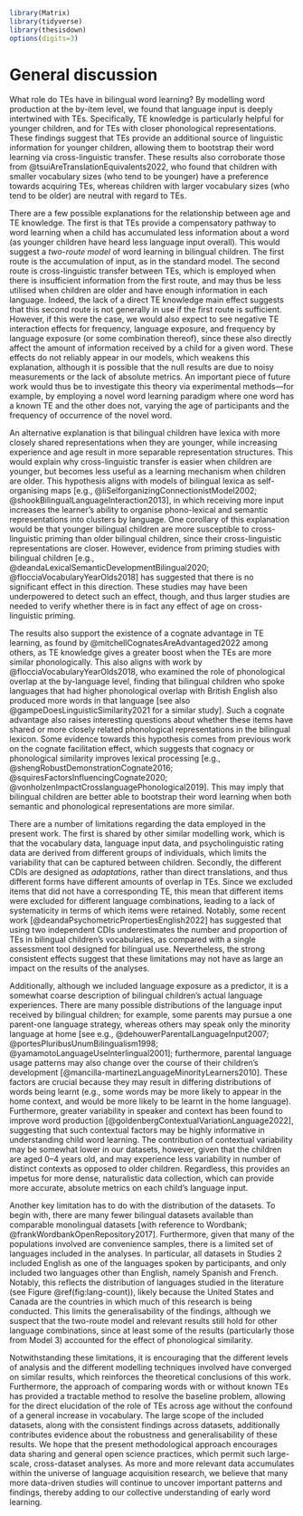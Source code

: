 ```r
library(Matrix)
library(tidyverse)
library(thesisdown)
options(digits=3)
```

# General discussion
What role do TEs have in bilingual word learning? 
By modelling word production at the by-item level, we found that language input is deeply intertwined with TEs. 
Specifically, TE knowledge is particularly helpful for younger children, and for TEs with closer phonological representations. 
These findings suggest that TEs provide an additional source of linguistic information for younger children, allowing them to bootstrap their word learning via cross-linguistic transfer.
These results also corroborate those from @tsuiAreTranslationEquivalents2022, who found that children with smaller vocabulary sizes (who tend to be younger) have a preference towards acquiring TEs, whereas children with larger vocabulary sizes (who tend to be older) are neutral with regard to TEs.

There are a few possible explanations for the relationship between age and TE knowledge.
The first is that TEs provide a compensatory pathway to word learning when a child has accumulated less information about a word (as younger children have heard less language input overall).
This would suggest a _two-route model_ of word learning in bilingual children. 
The first route is the accumulation of input, as in the standard model. 
The second route is cross-linguistic transfer between TEs, which is employed when there is insufficient information from the first route, and may thus be less utilised when children are older and have enough information in each language. 
Indeed, the lack of a direct TE knowledge main effect suggests that this second route is not generally in use if the first route is sufficient.
However, if this were the case, we would also expect to see negative TE interaction effects for frequency, language exposure, and frequency by language exposure (or some combination thereof), since these also directly affect the amount of information received by a child for a given word.
These effects do not reliably appear in our models, which weakens this explanation, although it is possible that the null results are due to noisy measurements or the lack of absolute metrics. 
An important piece of future work would thus be to investigate this theory via experimental methods---for example, by employing a novel word learning paradigm where one word has a known TE and the other does not, varying the age of participants and the frequency of occurrence of the novel word.

An alternative explanation is that bilingual children have lexica with more closely shared representations when they are younger, while increasing experience and age result in more separable representation structures.
This would explain why cross-linguistic transfer is easier when children are younger, but becomes less useful as a learning mechanism when children are older. 
This hypothesis aligns with models of bilingual lexica as self-organising maps [e.g., @liSelforganizingConnectionistModel2002; @shookBilingualLanguageInteraction2013], in which receiving more input increases the learner's ability to organise phono-lexical and semantic representations into clusters by language. 
One corollary of this explanation would be that younger bilingual children are more susceptible to cross-linguistic priming than older bilingual children, since their cross-linguistic representations are closer.
However, evidence from priming studies with bilingual children [e.g., @deandaLexicalSemanticDevelopmentBilingual2020; @flocciaVocabularyYearOlds2018] has suggested that there is no significant effect in this direction.
These studies may have been underpowered to detect such an effect, though, and thus larger studies are needed to verify whether there is in fact any effect of age on cross-linguistic priming.

The results also support the existence of a cognate advantage in TE learning, as found by @mitchellCognatesAreAdvantaged2022 among others, as TE knowledge gives a greater boost when the TEs are more similar phonologically. 
This also aligns with work by @flocciaVocabularyYearOlds2018, who examined the role of phonological overlap at the by-language level, finding that bilingual children who spoke languages that had higher phonological overlap with British English also produced more words in that language [see also @gampeDoesLinguisticSimilarity2021 for a similar study]. 
Such a cognate advantage also raises interesting questions about whether these items have shared or more closely related phonological representations in the bilingual lexicon. 
Some evidence towards this hypothesis comes from previous work on the cognate facilitation effect, which suggests that cognacy or phonological similarity improves lexical processing [e.g., @shengRobustDemonstrationCognate2016; @squiresFactorsInfluencingCognate2020; @vonholzenImpactCrosslanguagePhonological2019]. 
This may imply that bilingual children are better able to bootstrap their word learning when both semantic and phonological representations are more similar. 

There are a number of limitations regarding the data employed in the present work.
The first is shared by other similar modelling work, which is that the vocabulary data, language input data, and psycholinguistic rating data are derived from different groups of individuals, which limits the variability that can be captured between children. 
Secondly, the different CDIs are designed as _adaptations_, rather than direct translations, and thus different forms have different amounts of overlap in TEs. 
Since we excluded items that did not have a corresponding TE, this mean that different items were excluded for different language combinations, leading to a lack of systematicity in terms of which items were retained. 
Notably, some recent work [@deandaPsychometricPropertiesEnglish2022] has suggested that using two independent CDIs underestimates the number and proportion of TEs in bilingual children's vocabularies, as compared with a single assessment tool designed for bilingual use.
Nevertheless, the strong consistent effects suggest that these limitations may not have as large an impact on the results of the analyses.

Additionally, although we included language exposure as a predictor, it is a somewhat coarse description of bilingual children's actual language experiences.
There are many possible distributions of the language input received by bilingual children; for example, some parents may pursue a one parent-one language strategy, whereas others may speak only the minority language at home [see e.g., @dehouwerParentalLanguageInput2007; @portesPluribusUnumBilingualism1998; @yamamotoLanguageUseInterlingual2001]; furthermore, parental language usage patterns may also change over the course of their children's development [@mancilla-martinezLanguageMinorityLearners2010].
These factors are crucial because they may result in differing distributions of words being learnt (e.g., some words may be more likely to appear in the home context, and would be more likely to be learnt in the home language). 
Furthermore, greater variability in speaker and context has been found to improve word production [@goldenbergContextualVariationLanguage2022], suggesting that such contextual factors may be highly informative in understanding child word learning.
The contribution of contextual variability may be somewhat lower in our datasets, however, given that the children are aged 0--4 years old, and may experience less variability in number of distinct contexts as opposed to older children.
Regardless, this provides an impetus for more dense, naturalistic data collection, which can provide more accurate, absolute metrics on each child's language input.

Another key limitation has to do with the distribution of the datasets. 
To begin with, there are many fewer bilingual datasets available than comparable monolingual datasets [with reference to Wordbank; @frankWordbankOpenRepository2017]. 
Furthermore, given that many of the populations involved are convenience samples, there is a limited set of languages included in the analyses. 
In particular, all datasets in Studies 2 included English as one of the languages spoken by participants, and only included two languages other than English, namely Spanish and French. 
Notably, this reflects the distribution of languages studied in the literature (see Figure \@ref(fig:lang-count)), likely because the United States and Canada are the countries in which much of this research is being conducted.
This limits the generalisability of the findings, although we suspect that the two-route model and relevant results still hold for other language combinations, since at least some of the results (particularly those from Model 3) accounted for the effect of phonological similarity. 

Notwithstanding these limitations, it is encouraging that the different levels of analysis and the different modelling techniques involved have converged on similar results, which reinforces the theoretical conclusions of this work. 
Furthermore, the approach of comparing words with or without known TEs has provided a tractable method to resolve the baseline problem, allowing for the direct elucidation of the role of TEs across age without the confound of a general increase in vocabulary. 
The large scope of the included datasets, along with the consistent findings across datasets, additionally contributes evidence about the robustness and generalisability of these results.
We hope that the present methodological approach encourages data sharing and general open science practices, which permit such large-scale, cross-dataset analyses. 
As more and more relevant data accumulates within the universe of language acquisition research, we believe that many more data-driven studies will continue to uncover important patterns and findings, thereby adding to our collective understanding of early word learning. 
